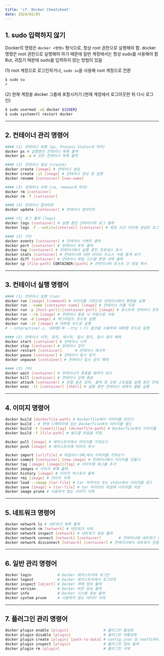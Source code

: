 ```yaml
---
title: 'cf. Docker Cheatsheet'
date: 2024/02/05
---
```


## 1. sudo 입력하지 않기

Docker의 명령은 `docker <명령>` 형식으로, 항상 root 권한으로 실행해야 함.
docker 명령은 root 권한으로 실행해야 하기 때문에 일반 계정에서는 항상 sudo를 사용해야 함
But, 귀찮기 때문에 sudo를 입력하지 않는 방법이 있음

(1) root 계정으로 로그인하거나, `sudo su`을 사용해 root 계정으로 전환

```bash
$ sudo su
#
```

(2) 현재 계정을 docker 그룹에 포함시키기 (현재 계정에서 로그아웃한 뒤 다시 로그인)

```bash
$ sudo usermod -aG docker ${USER}
$ sudo systemctl restart docker
```

---

## 2. 컨테이너 관리 명령어

```bash
#### (1) 컨테이너 목록 (ps, Process Status의 약자)
docker ps # 실행중인 컨테이너 목록 출력
docker ps -a # 모든 컨테이너 목록 출력

#### (2) 컨테이너 생성 (create)
docker create [image] # 컨테이너 생성
docker create -it [image] # 컨테이너 생성 및 실행
docker rename [container] [new-name]

#### (3) 컨테이너 삭제 (rm, remove의 약자)
docker rm [container]
docker rm -f [container]

#### (4) 컨테이너 업데이트
docker update [container] # 컨테이너 업데이트

#### (5) 로그 출력 (logs)
docker logs [container] # 실행 중인 컨테이너의 로그 출력
docker logs -f --until=[interval] [container] # 특정 시간 이전에 생성된 로그 검색

#### (5) 기타
docker events [container] # 컨테이너 이벤트 출력
docker port [container] # 컨테이너 포트 출력
docker top [container] # 컨테이너에서 실행 중인 프로세스 표시
docker stats [container] # 컨테이너에 대한 라이브 리소스 사용 통계 보기
docker diff [container] # 컨테이너 파일 시스템 변경 내역 출력
docker cp [file-path] CONTAINER:[path] # 컨테이너와 호스트 간 파일 복사
```

---

## 3. 컨테이너 실행 명령어

```bash
#### (1) 컨테이너 실행 (run)
docker run [image] [command] # 이미지를 기반으로 컨테이너에서 명령을 실행
docker run --name [container-name] [image] # 컨테이너 이름 지정
docker run -p [host-port]:[container-port] [image] # 호스트와 컨테이너 포트 연결
docker run --rm [image] # 컨테이너 종료 시 자동으로 삭제
docker run -d [image] # 백그라운드 모드로 실행
docker run -it [image] # 대화형 모드로 실행
# --interactive(-i, 대화형)와 --tty (-t) 옵션을 사용하여 대화형 모드로 실행

#### (2) 컨테이너 시작, 정지, 재시작, 일시 정지, 일시 정지 해제
docker start [container] # 컨테이너 시작
docker stop [container] # 컨테이너 정지
docker restart [container] 		# 컨테이너 재시작
docker pause [container] # 컨테이너 일시 정지
docker unpause [container] # 컨테이너 일시 정지 해제

#### (3) 기타
docker wait [container] # 컨테이너가 종료될 때까지 대기
docker kill [container] # 컨테이너 강제 종료
docker attach [container] # 로컬 표준 입력, 출력 및 오류 스트림을 실행 중인 컨테이너에 연결
docker exec -it [container] [shell] # 실행 중인 컨테이너 내에서 셸을 실행
```

---

## 4. 이미지 명령어

```bash
docker build [dockerfile-path] # Dockerfile에서 이미지를 만든다.
docker build . # 현재 디렉터리에 있는 Dockerfile에서 이미지를 빌드
docker build -t [name]:[tag] [dockerfile-path] # Dockerfile에서 이미지를 만들고 태그를 지정
docker build -f [file-path] # 빌드할 파일을 지정

docker pull [image] # 레지스트리에서 이미지를 가져오기
docker push [image] # 레지스트리에 이미지 푸시

docker import [url/file] # 파일이나 URL에서 이미지를 가져오기
docker commit [container] [new-image] # 컨테이너에서 이미지를 만들기
docker tag [image] [image]:[tag] # 이미지에 태그를 추가
docker images # 이미지 목록 출력
docker history [image] # 이미지 히스토리 출력
docker rmi [image] # 이미지 삭제
docker load --image [tar-file] # tar 아카이브 또는 stdin에서 이미지를 로드
docker save [image] > [tar-file] # tar 아카이브 파일에 이미지를 저장
docker image prune # 사용하지 않는 이미지 삭제
```

---

## 5. 네트워크 명령어

```bash
docker network ls # 네트워크 목록 출력
docker network rm [network] # 네트워크 삭제
docker network inspect [network] # 네트워크 정보 출력
docker network connect [network] [container] 		# 컨테이너에 네트워크 연결
docker network disconnect [network] [container] # 컨테이너에서 네트워크 연결 해제
```

---

## 6. 일반 관리 명령어

```bash
docker login            # Docker 레지스트리에 로그인
docker logout           # Docker 레지스트리에서 로그아웃
docker inspect [object] # Docker 객체 정보 출력
docker version          # Docker 버전 정보 출력
docker info             # Docker 시스템 정보 출력
docker system prune     # 사용하지 않는 데이터 삭제
```

---

## 7. 플러그인 관리 명령어

```bash
docker plugin enable [plugin]                # 플러그인 활성화
docker plugin disable [plugin]               # 플러그인 비활성화
docker plugin create [plugin] [path-to-data] # config.json 및 rootfs에서 플러그인 생성
docker plugin inspect [plugin]               # 플러그인 정보 출력
docker plugin rm [plugin]                    # 플러그인 삭제
```
